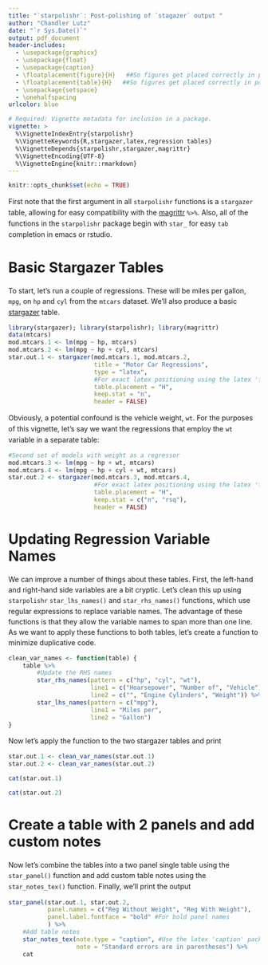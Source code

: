 ```yaml
---
title: "`starpolishr`: Post-polishing of `stagazer` output "
author: "Chandler Lutz"
date: "`r Sys.Date()`"
output: pdf_document
header-includes:
  - \usepackage{graphicx}
  - \usepackage{float}
  - \usepackage{caption}
  - \floatplacement{figure}{H}   ##So figures get placed correctly in pdfs
  - \floatplacement{table}{H}   ##So figures get placed correctly in pdfs
  - \usepackage{setspace}
  - \onehalfspacing
urlcolor: blue

# Required: Vignette metadata for inclusion in a package.
vignette: >
  %\VignetteIndexEntry{starpolishr}
  %\VignetteKeywords{R,stargazer,latex,regression tables}
  %\VignetteDepends{starpolishr,stargazer,magrittr}
  %\VignetteEncoding{UTF-8}
  %\VignetteEngine{knitr::rmarkdown}
---
```


```r
knitr::opts_chunk$set(echo = TRUE)
```

<!-- css style for line spacing -->
<style type = "text/css">
p {
	line-height: 1.5;
}
</style>



First note that the first argument in all `starpolishr` functions is a
`stargazer` table, allowing for easy compatibility with
the
[magrittr](https://cran.r-project.org/web/packages/magrittr/index.html) `%>%`.
Also, all of the functions in the `starpolishr` package begin with
`star_` for easy `tab` completion in emacs or rstudio.

# Basic Stargazer Tables

To start, let's run a couple of regressions. These will be miles per
gallon, `mpg`, on `hp` and `cyl` from the `mtcars` dataset. We'll also
produce a
basic
[stargazer](https://cran.r-project.org/web/packages/stargazer/index.html) table.

```r
library(stargazer); library(starpolishr); library(magrittr)
data(mtcars)
mod.mtcars.1 <- lm(mpg ~ hp, mtcars)
mod.mtcars.2 <- lm(mpg ~ hp + cyl, mtcars)
star.out.1 <- stargazer(mod.mtcars.1, mod.mtcars.2,
                        title = "Motor Car Regressions",
                        type = "latex",
                        #For exact latex positioning using the latex 'float' package
                        table.placement = "H",
                        keep.stat = "n",
                        header = FALSE)
```


Obviously, a potential confound is the vehicle weight, `wt`. For the
purposes of this vignette, let's say we want the regressions that
employ the `wt` variable in a separate table:

```r
#Second set of models with weight as a regressor
mod.mtcars.3 <- lm(mpg ~ hp + wt, mtcars)
mod.mtcars.4 <- lm(mpg ~ hp + cyl + wt, mtcars)
star.out.2 <- stargazer(mod.mtcars.3, mod.mtcars.4,
                        #For exact latex positioning using the latex 'float' package
                        table.placement = "H",
                        keep.stat = c("n", "rsq"),
                        header = FALSE)
```

# Updating Regression Variable Names

We can improve a number of things about these tables. First, the
left-hand and right-hand side variables are a bit cryptic. Let's clean
this up using `starpolishr` `star_lhs_names()` and `star_rhs_names()`
functions, which use regular expressions to replace variable
names. The advantage of these functions is that they allow the
variable names to span more than one line. As we want to apply these
functions to both tables, let's create a function to minimize
duplicative code.

```r
clean_var_names <- function(table) {
    table %>%
        #Update the RHS names
        star_rhs_names(pattern = c("hp", "cyl", "wt"),
                       line1 = c("Hoarsepower", "Number of", "Vehicle"),
                       line2 = c("", "Engine Cylinders", "Weight")) %>%
        star_lhs_names(pattern = c("mpg"),
                       line1 = "Miles per",
                       line2 = "Gallon")
}

```

Now let's apply the function to the two stargazer tables and print

```r
star.out.1 <- clean_var_names(star.out.1)
star.out.2 <- clean_var_names(star.out.2)
```

```r
cat(star.out.1)
```

```r
cat(star.out.2)
```

\clearpage

# Create a table with 2 panels and add custom notes

Now let's combine the tables into a two panel single table using the
`star_panel()` function and add custom table notes using the
`star_notes_tex()` function. Finally, we'll print the output


```r
star_panel(star.out.1, star.out.2,
           panel.names = c("Reg Without Weight", "Reg With Weight"),
           panel.label.fontface = "bold" #For bold panel names
           ) %>%
    #Add table notes
    star_notes_tex(note.type = "caption", #Use the latex 'caption' package for notes
                   note = "Standard errors are in parentheses") %>%
    cat
```

